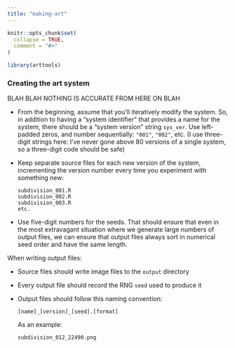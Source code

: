 ```yaml
---
title: "making-art"
---
```


```r
knitr::opts_chunk$set(
  collapse = TRUE,
  comment = "#>"
)
```

```r
library(arttools)
```


### Creating the art system

BLAH BLAH NOTHING IS ACCURATE FROM HERE ON BLAH

- From the beginning, assume that you'll iteratively modify the system. So, in addition to having a "system identifier" that provides a name for the system, there should be a "system version" string `sys_ver`. Use left-padded zeros, and number sequentially: `"001"`, `"002"`, etc. (I use three-digit strings here: I've never gone above 80 versions of a single system, so a three-digit code should be safe)
- Keep separate source files for each new version of the system, incrementing the version number every time you experiment with something new:

  ```
  subdivision_001.R
  subdivision_002.R
  subdivision_003.R
  etc.
  ```
  
- Use five-digit numbers for the seeds. That should ensure that even in the most extravagant situation where we generate large numbers of output files, we can ensure that output files always sort in numerical seed order and have the same length. 

When writing output files:

- Source files should write image files to the `output` directory
- Every output file should record the RNG `seed` used to produce it
- Output files should follow this naming convention:

  ```
  [name]_[version]_[seed].[format]
  ```

  As an example:
  
  ```
  subdivision_012_22490.png
  ```
